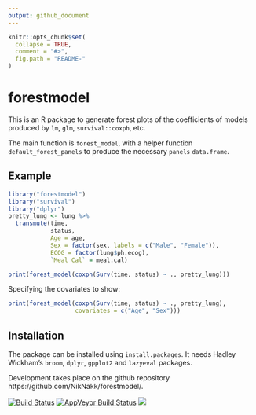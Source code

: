 ```yaml
---
output: github_document
---
```


<!-- README.md is generated from README.Rmd. Please edit that file -->

```r
knitr::opts_chunk$set(
  collapse = TRUE,
  comment = "#>",
  fig.path = "README-"
)
```

# forestmodel

This is an R package to generate forest plots of the coefficients of models produced
by `lm`, `glm`, `survival::coxph`, etc.

The main function is `forest_model`, with a helper function `default_forest_panels` to produce
the necessary `panels` `data.frame`.

## Example

```r
library("forestmodel")
library("survival")
library("dplyr")
pretty_lung <- lung %>%
  transmute(time,
            status,
            Age = age,
            Sex = factor(sex, labels = c("Male", "Female")),
            ECOG = factor(lung$ph.ecog),
            `Meal Cal` = meal.cal)

print(forest_model(coxph(Surv(time, status) ~ ., pretty_lung)))
```

Specifying the covariates to show:

```r
print(forest_model(coxph(Surv(time, status) ~ ., pretty_lung), 
                   covariates = c("Age", "Sex")))
```


## Installation

The package can be installed using `install.packages`. It needs Hadley Wickham's
`broom`, `dplyr`, `gpplot2` and `lazyeval` packages.

Development takes place on the github repository https://github.com/NikNakk/forestmodel/.

[![Build Status](https://travis-ci.org/NikNakk/forestmodel.svg?branch=master)](https://travis-ci.org/NikNakk/forestmodel)
[![AppVeyor Build Status](https://ci.appveyor.com/api/projects/status/github/NikNakk/forestmodel?branch=master&svg=true)](https://ci.appveyor.com/project/NikNakk/forestmodel)
[![](http://cranlogs.r-pkg.org/badges/grand-total/forestmodel?color=blue)](https://cran.r-project.org/package=forestmodel)
